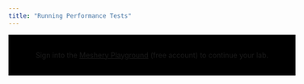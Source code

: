 ```yaml
---
title: "Running Performance Tests"
---
```


<div style="display:flex; justify-content:center; padding:2rem; width:100%; background-color:black;">
  Sign into the&nbsp;<a href="https://playground.meshery.io">Meshery Playground</a>&nbsp;(free
  account) to continue your lab.
</div>

